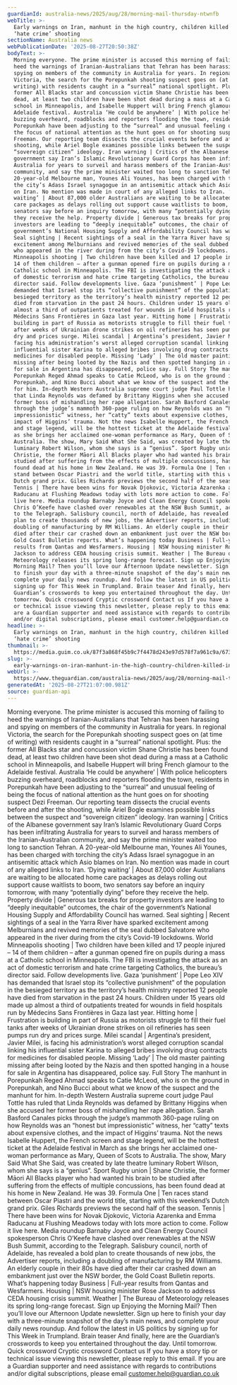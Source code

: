 ```yaml
---
guardianId: australia-news/2025/aug/28/morning-mail-thursday-ntwnfb
webTitle: >-
  Early warnings on Iran, manhunt in the high country, children killed in US
  ‘hate crime’ shooting
sectionName: Australia news
webPublicationDate: '2025-08-27T20:50:38Z'
bodyText: >-
  Morning everyone. The prime minister is accused this morning of failing to
  heed the warnings of Iranian-Australians that Tehran has been harassing and
  spying on members of the community in Australia for years. In regional
  Victoria, the search for the Porepunkah shooting suspect goes on (at time of
  writing) with residents caught in a “surreal” national spotlight. Plus: the
  former All Blacks star and concussion victim Shane Christie has been found
  dead, at least two children have been shot dead during a mass at a Catholic
  school in Minneapolis, and Isabelle Huppert will bring French glamour to the
  Adelaide festival. Australia ‘He could be anywhere’ | With police helicopters
  buzzing overheard, roadblocks and reporters flooding the town, residents in
  Porepunkah have been adjusting to the “surreal” and unusual feeling of being
  the focus of national attention as the hunt goes on for shooting suspect Dezi
  Freeman. Our reporting team dissects the crucial events before and after the
  shooting, while Ariel Bogle examines possible links between the suspect and
  “sovereign citizen” ideology. Iran warning | Critics of the Albanese
  government say Iran’s Islamic Revolutionary Guard Corps has been infiltrating
  Australia for years to surveil and harass members of the Iranian-Australian
  community, and say the prime minister waited too long to sanction Tehran. A
  20-year-old Melbourne man, Younes Ali Younes, has been charged with torching
  the city’s Adass Israel synagogue in an antisemitic attack which Asio blames
  on Iran. No mention was made in court of any alleged links to Iran. ‘Dying
  waiting’ | About 87,000 older Australians are waiting to be allocated home
  care packages as delays rolling out support cause waitlists to boom, two
  senators say before an inquiry tomorrow, with many “potentially dying” before
  they receive the help. Property divide | Generous tax breaks for property
  investors are leading to “deeply inequitable” outcomes, the chair of the
  government’s National Housing Supply and Affordability Council has warned.
  Seal sighting | Recent sightings of a seal in the Yarra River have sparked
  excitement among Melburnians and revived memories of the seal dubbed Salvatore
  who appeared in the river during from the city’s Covid-19 lockdowns. World
  Minneapolis shooting | Two children have been killed and 17 people injured –
  14 of them children – after a gunman opened fire on pupils during a mass at a
  Catholic school in Minneapolis. The FBI is investigating the attack as an act
  of domestic terrorism and hate crime targeting Catholics, the bureau’s
  director said. Follow developments live. Gaza ‘punishment’ | Pope Leo XIV has
  demanded that Israel stop its “collective punishment” of the population in the
  besieged territory as the territory’s health ministry reported 12 people have
  died from starvation in the past 24 hours. Children under 15 years old made up
  almost a third of outpatients treated for wounds in field hospitals run by
  Médecins Sans Frontières in Gaza last year. Hitting home | Frustration is
  building in part of Russia as motorists struggle to fill their fuel tanks
  after weeks of Ukrainian drone strikes on oil refineries has seen pumps run
  dry and prices surge. Milei scandal | Argentina’s president, Javier Milei, is
  facing his administration’s worst alleged corruption scandal linking his
  influential sister Karina to alleged bribes involving drug contracts for
  medicines for disabled people. Missing ‘Lady’ | The old master painting
  missing after being looted by the Nazis and then spotted hanging in a house
  for sale in Argentina has disappeared, police say. Full Story The manhunt in
  Porepunkah Reged Ahmad speaks to Catie McLeod, who is on the ground in
  Porepunkah, and Nino Bucci about what we know of the suspect and the manhunt
  for him. In-depth Western Australia supreme court judge Paul Tottle has ruled
  that Linda Reynolds was defamed by Brittany Higgins when she accused her
  former boss of mishandling her rape allegation. Sarah Basford Canales picks
  through the judge’s mammoth 360-page ruling on how Reynolds was an “honest but
  impressionistic” witness, her “catty” texts about expensive clothes, and the
  impact of Higgins’ trauma. Not the news Isabelle Huppert, the French screen
  and stage legend, will be the hottest ticket at the Adelaide festival in March
  as she brings her acclaimed one-woman performance as Mary, Queen of Scots to
  Australia. The show, Mary Said What She Said, was created by late theatre
  luminary Robert Wilson, whom she says is a “genius”. Sport Rugby union | Shane
  Christie, the former Māori All Blacks player who had wanted his brain to be
  studied after suffering from the effects of multiple concussions, has been
  found dead at his home in New Zealand. He was 39. Formula One | Ten races
  stand between Oscar Piastri and the world title, starting with this weekend’s
  Dutch grand prix. Giles Richards previews the second half of the season.
  Tennis | There have been wins for Novak Djokovic, Victoria Azarenka and Emma
  Raducanu at Flushing Meadows today with lots more action to come. Follow it
  live here. Media roundup Barnaby Joyce and Clean Energy Council spokesperson
  Chris O’Keefe have clashed over renewables at the NSW Bush Summit, according
  to the Telegraph. Salisbury council, north of Adelaide, has revealed a bold
  plan to create thousands of new jobs, the Advertiser reports, including a
  doubling of manufacturing by RM Williams. An elderly couple in their 80s have
  died after their car crashed down an embankment just over the NSW border, the
  Gold Coast Bulletin reports. What’s happening today Business | Full-year
  results from Qantas and Wesfarmers. Housing | NSW housing minister Rose
  Jackson to address CEDA housing crisis summit. Weather | The Bureau of
  Meteorology releases its spring long-range forecast. Sign up Enjoying the
  Morning Mail? Then you’ll love our Afternoon Update newsletter. Sign up here
  to finish your day with a three-minute snapshot of the day’s main news, and
  complete your daily news roundup. And follow the latest in US politics by
  signing up for This Week in Trumpland. Brain teaser And finally, here are the
  Guardian’s crosswords to keep you entertained throughout the day. Until
  tomorrow. Quick crossword Cryptic crossword Contact us If you have a story tip
  or technical issue viewing this newsletter, please reply to this email. If you
  are a Guardian supporter and need assistance with regards to contributions
  and/or digital subscriptions, please email customer.help@guardian.co.uk
headline: >-
  Early warnings on Iran, manhunt in the high country, children killed in US
  ‘hate crime’ shooting
thumbnail: >-
  https://media.guim.co.uk/87f3a868f45b9c7f4478d243e97d578f7a961c9a/673_0_5390_4312/500.jpg
slug: >-
  early-warnings-on-iran-manhunt-in-the-high-country-children-killed-in-us-hate-crime-shooting
webUrl: >-
  https://www.theguardian.com/australia-news/2025/aug/28/morning-mail-thursday-ntwnfb
generatedAt: '2025-08-27T21:07:00.981Z'
source: guardian-api
---
```

Morning everyone. The prime minister is accused this morning of failing to heed the warnings of Iranian-Australians that Tehran has been harassing and spying on members of the community in Australia for years. In regional Victoria, the search for the Porepunkah shooting suspect goes on (at time of writing) with residents caught in a “surreal” national spotlight. Plus: the former All Blacks star and concussion victim Shane Christie has been found dead, at least two children have been shot dead during a mass at a Catholic school in Minneapolis, and Isabelle Huppert will bring French glamour to the Adelaide festival. Australia ‘He could be anywhere’ | With police helicopters buzzing overheard, roadblocks and reporters flooding the town, residents in Porepunkah have been adjusting to the “surreal” and unusual feeling of being the focus of national attention as the hunt goes on for shooting suspect Dezi Freeman. Our reporting team dissects the crucial events before and after the shooting, while Ariel Bogle examines possible links between the suspect and “sovereign citizen” ideology. Iran warning | Critics of the Albanese government say Iran’s Islamic Revolutionary Guard Corps has been infiltrating Australia for years to surveil and harass members of the Iranian-Australian community, and say the prime minister waited too long to sanction Tehran. A 20-year-old Melbourne man, Younes Ali Younes, has been charged with torching the city’s Adass Israel synagogue in an antisemitic attack which Asio blames on Iran. No mention was made in court of any alleged links to Iran. ‘Dying waiting’ | About 87,000 older Australians are waiting to be allocated home care packages as delays rolling out support cause waitlists to boom, two senators say before an inquiry tomorrow, with many “potentially dying” before they receive the help. Property divide | Generous tax breaks for property investors are leading to “deeply inequitable” outcomes, the chair of the government’s National Housing Supply and Affordability Council has warned. Seal sighting | Recent sightings of a seal in the Yarra River have sparked excitement among Melburnians and revived memories of the seal dubbed Salvatore who appeared in the river during from the city’s Covid-19 lockdowns. World Minneapolis shooting | Two children have been killed and 17 people injured – 14 of them children – after a gunman opened fire on pupils during a mass at a Catholic school in Minneapolis. The FBI is investigating the attack as an act of domestic terrorism and hate crime targeting Catholics, the bureau’s director said. Follow developments live. Gaza ‘punishment’ | Pope Leo XIV has demanded that Israel stop its “collective punishment” of the population in the besieged territory as the territory’s health ministry reported 12 people have died from starvation in the past 24 hours. Children under 15 years old made up almost a third of outpatients treated for wounds in field hospitals run by Médecins Sans Frontières in Gaza last year. Hitting home | Frustration is building in part of Russia as motorists struggle to fill their fuel tanks after weeks of Ukrainian drone strikes on oil refineries has seen pumps run dry and prices surge. Milei scandal | Argentina’s president, Javier Milei, is facing his administration’s worst alleged corruption scandal linking his influential sister Karina to alleged bribes involving drug contracts for medicines for disabled people. Missing ‘Lady’ | The old master painting missing after being looted by the Nazis and then spotted hanging in a house for sale in Argentina has disappeared, police say. Full Story The manhunt in Porepunkah Reged Ahmad speaks to Catie McLeod, who is on the ground in Porepunkah, and Nino Bucci about what we know of the suspect and the manhunt for him. In-depth Western Australia supreme court judge Paul Tottle has ruled that Linda Reynolds was defamed by Brittany Higgins when she accused her former boss of mishandling her rape allegation. Sarah Basford Canales picks through the judge’s mammoth 360-page ruling on how Reynolds was an “honest but impressionistic” witness, her “catty” texts about expensive clothes, and the impact of Higgins’ trauma. Not the news Isabelle Huppert, the French screen and stage legend, will be the hottest ticket at the Adelaide festival in March as she brings her acclaimed one-woman performance as Mary, Queen of Scots to Australia. The show, Mary Said What She Said, was created by late theatre luminary Robert Wilson, whom she says is a “genius”. Sport Rugby union | Shane Christie, the former Māori All Blacks player who had wanted his brain to be studied after suffering from the effects of multiple concussions, has been found dead at his home in New Zealand. He was 39. Formula One | Ten races stand between Oscar Piastri and the world title, starting with this weekend’s Dutch grand prix. Giles Richards previews the second half of the season. Tennis | There have been wins for Novak Djokovic, Victoria Azarenka and Emma Raducanu at Flushing Meadows today with lots more action to come. Follow it live here. Media roundup Barnaby Joyce and Clean Energy Council spokesperson Chris O’Keefe have clashed over renewables at the NSW Bush Summit, according to the Telegraph. Salisbury council, north of Adelaide, has revealed a bold plan to create thousands of new jobs, the Advertiser reports, including a doubling of manufacturing by RM Williams. An elderly couple in their 80s have died after their car crashed down an embankment just over the NSW border, the Gold Coast Bulletin reports. What’s happening today Business | Full-year results from Qantas and Wesfarmers. Housing | NSW housing minister Rose Jackson to address CEDA housing crisis summit. Weather | The Bureau of Meteorology releases its spring long-range forecast. Sign up Enjoying the Morning Mail? Then you’ll love our Afternoon Update newsletter. Sign up here to finish your day with a three-minute snapshot of the day’s main news, and complete your daily news roundup. And follow the latest in US politics by signing up for This Week in Trumpland. Brain teaser And finally, here are the Guardian’s crosswords to keep you entertained throughout the day. Until tomorrow. Quick crossword Cryptic crossword Contact us If you have a story tip or technical issue viewing this newsletter, please reply to this email. If you are a Guardian supporter and need assistance with regards to contributions and/or digital subscriptions, please email customer.help@guardian.co.uk
